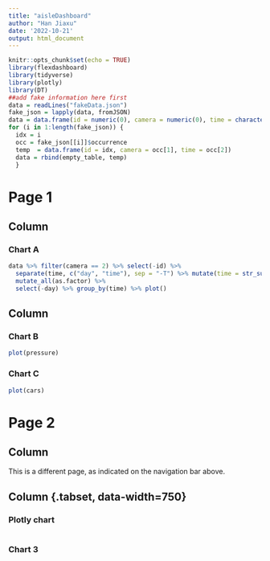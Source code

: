 ```yaml
---
title: "aisleDashboard"
author: "Han Jiaxu"
date: '2022-10-21'
output: html_document
---
```


```r
knitr::opts_chunk$set(echo = TRUE)
library(flexdashboard)
library(tidyverse)
library(plotly)
library(DT)
##add fake information here first
data = readLines("fakeData.json")
fake_json = lapply(data, fromJSON)
data = data.frame(id = numeric(0), camera = numeric(0), time = character(0))
for (i in 1:length(fake_json)) {
  idx = i
  occ = fake_json[[i]]$occurrence
  temp  = data.frame(id = idx, camera = occ[1], time = occ[2])
  data = rbind(empty_table, temp)
  }
```

# Page 1

Column {data-width=650}
-----------------------------------------------------------------------

### Chart A

```r
data %>% filter(camera == 2) %>% select(-id) %>% 
  separate(time, c("day", "time"), sep = "-T") %>% mutate(time = str_sub(time, 1,nchar(time)-5)) %>%
  mutate_all(as.factor) %>% 
  select(-day) %>% group_by(time) %>% plot()
```

Column {data-width=350}
-----------------------------------------------------------------------

### Chart B

```r
plot(pressure)

```

### Chart C

```r
plot(cars)
```


# Page 2


Column {data-width=250}
-------------------------------------
    
This is a different page, as indicated on the navigation bar above.
   
Column {.tabset, data-width=750}
-------------------------------------
   
### Plotly chart

```r

```   
 
### Chart 3
    
```r

```

